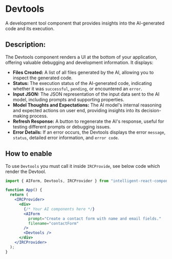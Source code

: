 # Devtools

A development tool component that provides insights into the AI-generated code and its execution.

## Description:

The Devtools component renders a UI at the bottom of your application, offering valuable debugging and development information. It displays:

- **Files Created:** A list of all files generated by the AI, allowing you to inspect the generated code.
- **Status:** The execution status of the AI-generated code, indicating whether it was `successful`, `pending`, or encountered an `error`.
- **Input JSON:** The JSON representation of the input data sent to the AI model, including prompts and supporting properties.
- **Model Thoughts and Expectations:** The AI model's internal reasoning and expected actions on user end, providing insights into its decision-making process.
- **Refresh Response:** A button to regenerate the AI's response, useful for testing different prompts or debugging issues.
- **Error Details:** If an error occurs, the Devtools displays the error `message`, `status`, detailed error information, and `error code`.

## How to enable

To use `Devtools` you must call it inside `IRCProvide`, see below code which render the Devtool.

```jsx {1, 5, 12, 14} filename="devtools" copy
import { AIForm, Devtools, IRCProvider } from "intelligent-react-components";

function App() {
  return (
    <IRCProvider>
      <div>
        {/* Your AI components here */}
        <AIForm
          prompt="Create a contact form with name and email fields."
          filename="contactForm"
        />
        <Devtools />
      </div>
    </IRCProvider>
  );
}
```